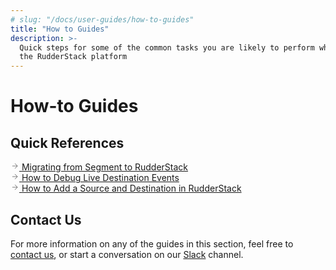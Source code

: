 ```yaml
---
# slug: "/docs/user-guides/how-to-guides"
title: "How to Guides"
description: >-
  Quick steps for some of the common tasks you are likely to perform while using
  the RudderStack platform
---
```


# How-to Guides

## Quick References

<!--{% page-ref page="../migration-guides/rudderstack-migration-guide.md" %}-->

<a class="pageRef" href="../migration-guides/rudderstack-migration-guide/">
  <div class="pageRefInner">
    <span class="pageRefArrow">
      <svg
        preserveAspectRatio="xMidYMid meet"
        height="1em"
        width="1em"
        fill="none"
        xmlns="http://www.w3.org/2000/svg"
        viewBox="0 0 24 24"
        strokeWidth="2"
        strokeLinecap="round"
        strokeLinejoin="round"
        stroke="currentColor"
        class="rightRefArrow"
      >
        <g>
          <line x1="5" y1="12" x2="19" y2="12"></line>
          <polyline points="12 5 19 12 12 19"></polyline>
        </g>
      </svg>
    </span>
    <span class="mainRefText">
      Migrating from Segment to RudderStack
    </span>
  </div>
</a>

<!--{% page-ref page="live-destination-event-debugger.md" %}-->

<a class="pageRef" href="live-destination-event-debugger/">
  <div class="pageRefInner">
    <span class="pageRefArrow">
      <svg
        preserveAspectRatio="xMidYMid meet"
        height="1em"
        width="1em"
        fill="none"
        xmlns="http://www.w3.org/2000/svg"
        viewBox="0 0 24 24"
        strokeWidth="2"
        strokeLinecap="round"
        strokeLinejoin="round"
        stroke="currentColor"
        class="rightRefArrow"
      >
        <g>
          <line x1="5" y1="12" x2="19" y2="12"></line>
          <polyline points="12 5 19 12 12 19"></polyline>
        </g>
      </svg>
    </span>
    <span class="mainRefText">
      How to Debug Live Destination Events
    </span>
  </div>
</a>

<!--{% page-ref page="https://rudderstack.com/docs/connections/adding-source-and-destination-rudderstack/.md" %}-->

<a class="pageRef" href="https://rudderstack.com/docs/connections/adding-source-and-destination-rudderstack//">
  <div class="pageRefInner">
    <span class="pageRefArrow">
      <svg
        preserveAspectRatio="xMidYMid meet"
        height="1em"
        width="1em"
        fill="none"
        xmlns="http://www.w3.org/2000/svg"
        viewBox="0 0 24 24"
        strokeWidth="2"
        strokeLinecap="round"
        strokeLinejoin="round"
        stroke="currentColor"
        class="rightRefArrow"
      >
        <g>
          <line x1="5" y1="12" x2="19" y2="12"></line>
          <polyline points="12 5 19 12 12 19"></polyline>
        </g>
      </svg>
    </span>
    <span class="mainRefText">
      How to Add a Source and Destination in RudderStack
    </span>
  </div>
</a>

## Contact Us

For more information on any of the guides in this section, feel free to [contact us](mailto:%20docs@rudderstack.com), or start a conversation on our [Slack](https://rudderstack.com/join-rudderstack-slack-community) channel.
